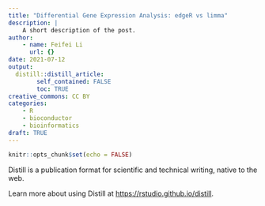 ```yaml
---
title: "Differential Gene Expression Analysis: edgeR vs limma"
description: |
    A short description of the post.
author:
    - name: Feifei Li
      url: {}
date: 2021-07-12
output:
  distill::distill_article:
        self_contained: FALSE
        toc: TRUE
creative_commons: CC BY
categories:
    - R
    - bioconductor
    - bioinformatics
draft: TRUE
---
```



```r
knitr::opts_chunk$set(echo = FALSE)
```

Distill is a publication format for scientific and technical writing, native to the web.

Learn more about using Distill at <https://rstudio.github.io/distill>.


